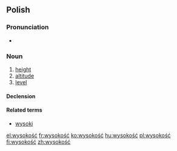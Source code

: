 ==Polish==
{{wikipedia|lang=pl|dab=Wysokość}}

===Pronunciation===
* {{audio|Pl-wysokość.ogg|audio}}

===Noun===
{{infl|pl|noun|g=f}}

# [[height]]
# [[altitude]]
# [[level]]

====Declension====
{{pl-decl-noun-ść|wysokoś}}

====Related terms====
* [[wysoki]]

[[el:wysokość]]
[[fr:wysokość]]
[[ko:wysokość]]
[[hu:wysokość]]
[[pl:wysokość]]
[[fi:wysokość]]
[[zh:wysokość]]
